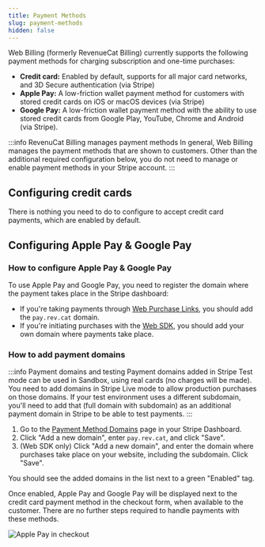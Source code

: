 ```yaml
---
title: Payment Methods
slug: payment-methods
hidden: false
---
```


Web Billing (formerly RevenueCat Billing) currently supports the following payment methods for charging subscription and one-time purchases:

- **Credit card:** Enabled by default, supports for all major card networks, and 3D Secure authentication (via Stripe)
- **Apple Pay:** A low-friction wallet payment method for customers with stored credit cards on iOS or macOS devices (via Stripe)
- **Google Pay:** A low-friction wallet payment method with the ability to use stored credit cards from Google Play, YouTube, Chrome and Android (via Stripe).

:::info RevenuCat Billing manages payment methods
In general, Web Billing manages the payment methods that are shown to customers. Other than the additional required configuration below, you do not need to manage or enable payment methods in your Stripe account.
:::

## Configuring credit cards

There is nothing you need to do to configure to accept credit card payments, which are enabled by default.

## Configuring Apple Pay & Google Pay

### How to configure Apple Pay & Google Pay

To use Apple Pay and Google Pay, you need to register the domain where the payment takes place in the Stripe dashboard:

- If you're taking payments through [Web Purchase Links](/web/web-billing/web-purchase-links/), you should add the `pay.rev.cat` domain.
- If you're initiating purchases with the [Web SDK](/web/web-billing/overview), you should add your own domain where payments take place.

### How to add payment domains

:::info Payment domains and testing
Payment domains added in Stripe Test mode can be used in Sandbox, using real cards (no charges will be made). You need to add domains in Stripe Live mode to allow production purchases on those domains. If your test environment uses a different subdomain, you'll need to add that (full domain with subdomain) as an additional payment domain in Stripe to be able to test payments.
:::

1. Go to the [Payment Method Domains](https://dashboard.stripe.com/settings/payment_method_domains) page in your Stripe Dashboard.
1. Click "Add a new domain", enter `pay.rev.cat`, and click "Save".
1. (Web SDK only) Click "Add a new domain", and enter the domain where purchases take place on your website, including the subdomain. Click "Save".

You should see the added domains in the list next to a green "Enabled" tag.

Once enabled, Apple Pay and Google Pay will be displayed next to the credit card payment method in the checkout form, when available to the customer. There are no further steps required to handle payments with these methods.

![Apple Pay in checkout](/docs_images/web/web-billing/web-billing-apple-pay.png)
